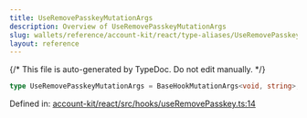 ```yaml
---
title: UseRemovePasskeyMutationArgs
description: Overview of UseRemovePasskeyMutationArgs
slug: wallets/reference/account-kit/react/type-aliases/UseRemovePasskeyMutationArgs
layout: reference
---
```


{/* This file is auto-generated by TypeDoc. Do not edit manually. */}

```ts
type UseRemovePasskeyMutationArgs = BaseHookMutationArgs<void, string>;
```

Defined in: [account-kit/react/src/hooks/useRemovePasskey.ts:14](https://github.com/alchemyplatform/aa-sdk/blob/dc58c113ff1eeb06d4b3f76c505cbbaad47db8fc/account-kit/react/src/hooks/useRemovePasskey.ts#L14)
